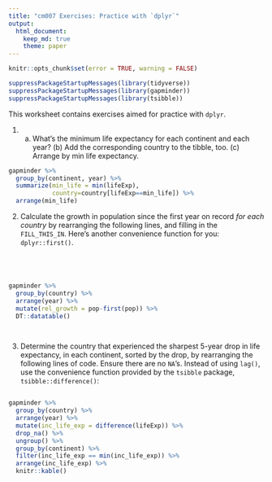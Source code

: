 ```yaml
---
title: "cm007 Exercises: Practice with `dplyr`"
output: 
  html_document:
    keep_md: true
    theme: paper
---
```


<!---The following chunk allows errors when knitting--->

```r
knitr::opts_chunk$set(error = TRUE, warning = FALSE)
```

```r
suppressPackageStartupMessages(library(tidyverse))
suppressPackageStartupMessages(library(gapminder))
suppressPackageStartupMessages(library(tsibble))
```


This worksheet contains exercises aimed for practice with `dplyr`. 


1. (a) What's the minimum life expectancy for each continent and each year? (b) Add the corresponding country to the tibble, too. (c) Arrange by min life expectancy.

```r
gapminder %>% 
  group_by(continent, year) %>% 
  summarize(min_life = min(lifeExp),
            country=country[lifeExp==min_life]) %>% 
  arrange(min_life)
```

2. Calculate the growth in population since the first year on record _for each country_ by rearranging the following lines, and filling in the `FILL_THIS_IN`. Here's another convenience function for you: `dplyr::first()`. 

```


 

```

```r
gapminder %>%
  group_by(country) %>% 
  arrange(year) %>% 
  mutate(rel_growth = pop-first(pop)) %>%
  DT::datatable()

  
```


3. Determine the country that experienced the sharpest 5-year drop in life expectancy, in each continent, sorted by the drop, by rearranging the following lines of code. Ensure there are no `NA`'s. Instead of using `lag()`, use the convenience function provided by the `tsibble` package, `tsibble::difference()`:

```
```

```r
gapminder %>%
  group_by(country) %>% 
  arrange(year) %>% 
  mutate(inc_life_exp = difference(lifeExp)) %>% 
  drop_na() %>% 
  ungroup() %>% 
  group_by(continent) %>%
  filter(inc_life_exp == min(inc_life_exp)) %>% 
  arrange(inc_life_exp) %>% 
  knitr::kable()









```


